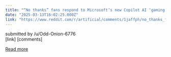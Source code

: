 ```yaml
---
title: "“No thanks” fans respond to Microsoft’s new Copilot AI ‘gaming coach’"
date: "2025-03-13T16:02:25.000Z"
link: "https://www.reddit.com/r/artificial/comments/1jaffph/no_thanks_fans_respond_to_microsofts_new_copilot/"
---
```


submitted by    /u/Odd-Onion-6776  
 [link]   [comments]

[Read more](https://www.reddit.com/r/artificial/comments/1jaffph/no_thanks_fans_respond_to_microsofts_new_copilot/)
